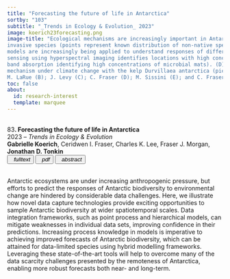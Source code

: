 ```yaml
---
title: "Forecasting the future of life in Antarctica"
sortby: "103"
subtitle: "_Trends in Ecology & Evolution_ 2023"
image: koerich23forecasting.png
image-title: "Ecological mechanisms are increasingly important in Antarctic biodiversity forecasts. (A) The Antarctic Peninsula is a hotbed for the arrival of
invasive species (points represent known distribution of non-native species), creating novel biotic interactions for resident biota. (B) Demographic
models are increasingly being applied to understand responses of different penguin life stages to climate change (gentoo penguins pictured). (C) Remote
sensing using hyperspectral imaging identifies locations with high concentrations of microbial mats in stream channels in the McMurdo Dry Valleys (colours represent
band absorption identifying high concentrations of microbial mats). (D) Sampling to understand the genetic variation of soil communities on Deception Island. (E) Dynamic Energy Budget models are one way to incorporate physiology into forecasts (here of the limpet Nacella concinna). (F) Dispersal is an important
mechanism under climate change with the kelp Durvillaea antarctica (pictured) increasingly reaching Antarctica. Photos reproduced with permission from
M. LaRue (B); J. Levy (C); C. Fraser (D); M. Sissini (E); and C. Fraser (F)."
toc: false
about:
  id: research-interest
  template: marquee
---
```



<br><span>83</span><b>. Forecasting the future of life in Antarctica</b><br>2023 – <i>Trends in Ecology &amp; Evolution</i><br> <b>Gabrielle Koerich</b>, Ceridwen I. Fraser, Charles K. Lee, Fraser J. Morgan, <b>Jonathan D. Tonkin</b> <br>
</li>
<button type="button" class="btn btn-sm btn-outline-success"> <a target="_blank" href="https://doi.org/10.1016/j.tree.2022.07.009" style="text-decoration: none; color:inherit;"> <iconify-icon inline="" icon="ph:link-bold"></iconify-icon><i>&nbsp; fulltext</i></a> </button> <button type="button" class="btn btn-sm btn-outline-danger"> <a target="_blank" href="/assets/papers/koerich23forecasting.pdf" style="text-decoration: none; color:inherit;"> <iconify-icon inline="" icon="fa:file-pdf-o"></iconify-icon><i>&nbsp; pdf</i></a> </button> <button type="button" data-bs-toggle="collapse" data-bs-target="#ref-85" aria-expanded="false" aria-controls="ref-85" class="btn btn-sm btn-outline-info"><i class="bi bi-arrows-expand">&nbsp; abstract</i></button>
<div id="ref-85" class="collapse">
<p class="small">
<br>Antarctic ecosystems are under increasing anthropogenic pressure, but efforts to predict the responses of Antarctic biodiversity to environmental change are hindered by considerable data challenges. Here, we illustrate how novel data capture technologies provide exciting opportunities to sample Antarctic biodiversity at wider spatiotemporal scales. Data integration frameworks, such as point process and hierarchical models, can mitigate weaknesses in individual data sets, improving confidence in their predictions. Increasing process knowledge in models is imperative to achieving improved forecasts of Antarctic biodiversity, which can be attained for data-limited species using hybrid modelling frameworks. Leveraging these state-of-the-art tools will help to overcome many of the data scarcity challenges presented by the remoteness of Antarctica, enabling more robust forecasts both near- and long-term.
</p>
<br>
</div>

